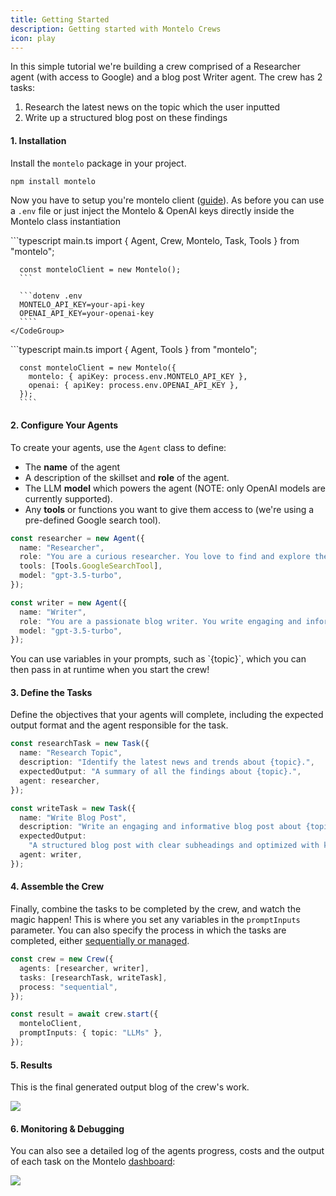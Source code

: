 ```yaml
---
title: Getting Started
description: Getting started with Montelo Crews
icon: play
---
```


In this simple tutorial we're building a crew comprised of a Researcher agent (with access to Google) and a blog post Writer agent. The crew has 2 tasks:

1. Research the latest news on the topic which the user inputted
2. Write up a structured blog post on these findings

#### 1. Installation

Install the `montelo` package in your project.

```sh Npm
npm install montelo
```

Now you have to setup you're montelo client ([guide](/general/quickstart)).
As before you can use a `.env` file or just inject the Montelo & OpenAI keys directly inside the Montelo class instantiation

<AccordionGroup>
  <Accordion title="Using .env file" defaultOpen="true">
    <CodeGroup>
      ```typescript main.ts
      import { Agent, Crew, Montelo, Task, Tools } from "montelo";

      const monteloClient = new Montelo();
      ```

      ```dotenv .env
      MONTELO_API_KEY=your-api-key
      OPENAI_API_KEY=your-openai-key
      ````
    </CodeGroup>

  </Accordion>

  <Accordion title="Set API keys directly">
    ```typescript main.ts
      import { Agent, Tools } from "montelo";

      const monteloClient = new Montelo({
        montelo: { apiKey: process.env.MONTELO_API_KEY },
        openai: { apiKey: process.env.OPENAI_API_KEY },
      });
      ````

  </Accordion>
</AccordionGroup>

#### 2. Configure Your Agents

To create your agents, use the `Agent` class to define:

- The **name** of the agent
- A description of the skillset and **role** of the agent.
- The LLM **model** which powers the agent (NOTE: only OpenAI models are currently supported).
- Any **tools** or functions you want to give them access to (we're using a pre-defined Google search tool).

```typescript
const researcher = new Agent({
  name: "Researcher",
  role: "You are a curious researcher. You love to find and explore the latest trends and news about {topic}.",
  tools: [Tools.GoogleSearchTool],
  model: "gpt-3.5-turbo",
});

const writer = new Agent({
  name: "Writer",
  role: "You are a passionate blog writer. You write engaging and informative blog posts about {topic}.",
  model: "gpt-3.5-turbo",
});
```

<Tip>
  You can use variables in your prompts, such as `{topic}`, which you can then
  pass in at runtime when you start the crew!
</Tip>

#### 3. Define the Tasks

Define the objectives that your agents will complete, including the expected output format and the agent responsible for the task.

```typescript
const researchTask = new Task({
  name: "Research Topic",
  description: "Identify the latest news and trends about {topic}.",
  expectedOutput: "A summary of all the findings about {topic}.",
  agent: researcher,
});

const writeTask = new Task({
  name: "Write Blog Post",
  description: "Write an engaging and informative blog post about {topic}.",
  expectedOutput:
    "A structured blog post with clear subheadings and optimized with keywords for SEO.",
  agent: writer,
});
```

#### 4. Assemble the Crew

Finally, combine the tasks to be completed by the crew, and watch the magic happen!
This is where you set any variables in the `promptInputs` parameter.
You can also specify the process in which the tasks are completed, either [sequentially or managed](/crews/concepts/process).

```typescript
const crew = new Crew({
  agents: [researcher, writer],
  tasks: [researchTask, writeTask],
  process: "sequential",
});

const result = await crew.start({
  monteloClient,
  promptInputs: { topic: "LLMs" },
});
```

#### 5. Results

This is the final generated output blog of the crew's work.

<Frame type="glass" caption="The blog post written by the crew">
  <img src="/assets/CrewsResult.png" />
</Frame>

<br />

#### 6. Monitoring & Debugging

You can also see a detailed log of the agents progress, costs and the output of each task on the Montelo [dashboard](https://app.montelo.ai/):

<Frame caption="Crew logs on the Montelo dashboard">
  <img src="/assets/CrewLogs.gif" />
</Frame>
